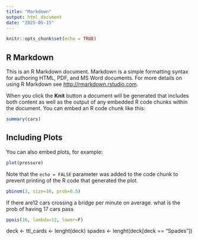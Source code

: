 ```yaml
---
title: "Markdown"
output: html_document
date: "2025-05-15"
---
```


```r
knitr::opts_chunk$set(echo = TRUE)
```

## R Markdown

This is an R Markdown document. Markdown is a simple formatting syntax for authoring HTML, PDF, and MS Word documents. For more details on using R Markdown see <http://rmarkdown.rstudio.com>.

When you click the **Knit** button a document will be generated that includes both content as well as the output of any embedded R code chunks within the document. You can embed an R code chunk like this:

```r
summary(cars)
```

## Including Plots

You can also embed plots, for example:

```r
plot(pressure)
```

Note that the `echo = FALSE` parameter was added to the code chunk to prevent printing of the R code that generated the plot.


```r
pbinom(3, size=10, prob=0.5)

```
If there are12 cars crossing a bridge per minute on average. what is the prob of having 17 cars pass
```r
ppois(16, lambda=12, lower=F)
```

deck <- 
ttl_cards <- lenght(deck)
spades <- lenght(deck[deck == "Spades"])




